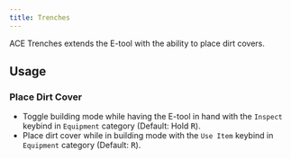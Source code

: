 ```yaml
---
title: Trenches
---
```


ACE Trenches extends the E-tool with the ability to place dirt covers.

## Usage

### Place Dirt Cover

- Toggle building mode while having the E-tool in hand with the `Inspect` keybind in `Equipment` category (Default: Hold <kbd>R</kbd>).
- Place dirt cover while in building mode with the `Use Item` keybind in `Equipment` category (Default: <kbd>R</kbd>).
